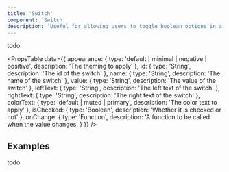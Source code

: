 ```yaml
---
title: 'Switch'
component: 'Switch'
description: 'Useful for allowing users to toggle boolean options in a form.'
---
```


todo

<PropsTable
  data={{
    appearance: {
      type: 'default | minimal | negative | positive',
      description: 'The theming to apply'
    },
    id: {
      type: 'String',
      description: 'The id of the switch'
    },
    name: {
      type: 'String',
      description: 'The name of the switch'
    },
    value: {
      type: 'String',
      description: 'The value of the switch'
    },
    leftText: {
      type: 'String',
      description: 'The left text of the switch'
    },
    rightText: {
      type: 'String',
      description: 'The right text of the switch'
    },
    colorText: {
      type: 'default | muted | primary',
      description: 'The color text to apply'
    },
    isChecked: {
      type: 'Boolean',
      description: 'Whether it is checked or not'
    },
    onChange: {
      type: 'Function',
      description: 'A function to be called when the value changes'
    }
  }}
/>

## Examples

todo
